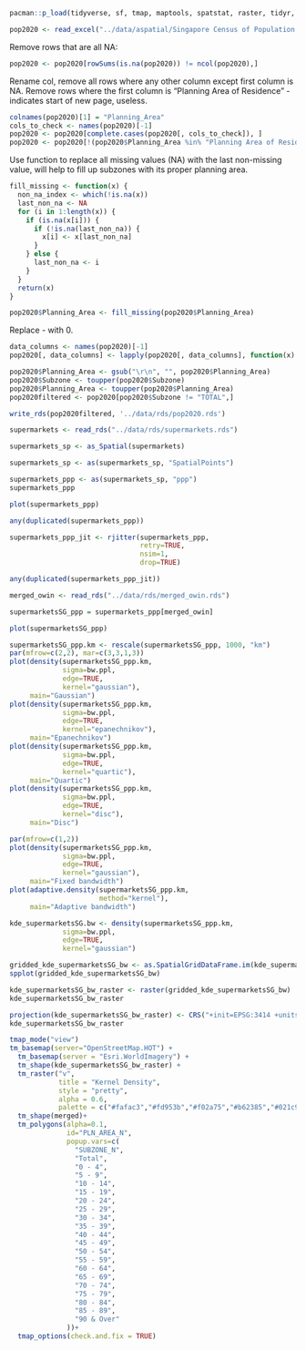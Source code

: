 ```r
pacman::p_load(tidyverse, sf, tmap, maptools, spatstat, raster, tidyr, readxl)
```

```r
pop2020 <- read_excel("../data/aspatial/Singapore Census of Population (2020).xlsx", sheet=2, skip=4, col_names=TRUE)
```

Remove rows that are all NA:

```r
pop2020 <- pop2020[rowSums(is.na(pop2020)) != ncol(pop2020),]
```

Rename col, remove all rows where any other column except first column is NA. Remove rows where the first column is "Planning Area of Residence" - indicates start of new page, useless.

```r
colnames(pop2020)[1] = "Planning_Area"
cols_to_check <- names(pop2020)[-1]
pop2020 <- pop2020[complete.cases(pop2020[, cols_to_check]), ]
pop2020 <- pop2020[!(pop2020$Planning_Area %in% "Planning Area of Residence"),]
```

Use function to replace all missing values (NA) with the last non-missing value, will help to fill up subzones with its proper planning area.

```r
fill_missing <- function(x) {
  non_na_index <- which(!is.na(x))
  last_non_na <- NA
  for (i in 1:length(x)) {
    if (is.na(x[i])) {
      if (!is.na(last_non_na)) {
        x[i] <- x[last_non_na]
      }
    } else {
      last_non_na <- i
    }
  }
  return(x)
}

pop2020$Planning_Area <- fill_missing(pop2020$Planning_Area)
```

Replace - with 0.

```r
data_columns <- names(pop2020)[-1]
pop2020[, data_columns] <- lapply(pop2020[, data_columns], function(x) gsub("-", "0", x))
```

```r
pop2020$Planning_Area <- gsub("\r\n", "", pop2020$Planning_Area)
pop2020$Subzone <- toupper(pop2020$Subzone)
pop2020$Planning_Area <- toupper(pop2020$Planning_Area)
pop2020filtered <- pop2020[pop2020$Subzone != "TOTAL",]

write_rds(pop2020filtered, '../data/rds/pop2020.rds')
```

```r
supermarkets <- read_rds("../data/rds/supermarkets.rds")
```

```r
supermarkets_sp <- as_Spatial(supermarkets)
```

```r
supermarkets_sp <- as(supermarkets_sp, "SpatialPoints")
```

```r
supermarkets_ppp <- as(supermarkets_sp, "ppp")
supermarkets_ppp
```

```r
plot(supermarkets_ppp)
```

```r
any(duplicated(supermarkets_ppp))
```

```r
supermarkets_ppp_jit <- rjitter(supermarkets_ppp,
                                retry=TRUE,
                                nsim=1,
                                drop=TRUE)
```

```r
any(duplicated(supermarkets_ppp_jit))
```

```r
merged_owin <- read_rds("../data/rds/merged_owin.rds")
```

```r
supermarketsSG_ppp = supermarkets_ppp[merged_owin]
```

```r
plot(supermarketsSG_ppp)
```

```r
supermarketsSG_ppp.km <- rescale(supermarketsSG_ppp, 1000, "km")
par(mfrow=c(2,2), mar=c(3,3,1,3))
plot(density(supermarketsSG_ppp.km, 
             sigma=bw.ppl, 
             edge=TRUE, 
             kernel="gaussian"), 
     main="Gaussian")
plot(density(supermarketsSG_ppp.km, 
             sigma=bw.ppl, 
             edge=TRUE, 
             kernel="epanechnikov"), 
     main="Epanechnikov")
plot(density(supermarketsSG_ppp.km, 
             sigma=bw.ppl, 
             edge=TRUE, 
             kernel="quartic"), 
     main="Quartic")
plot(density(supermarketsSG_ppp.km, 
             sigma=bw.ppl, 
             edge=TRUE, 
             kernel="disc"), 
     main="Disc")
```

```r
par(mfrow=c(1,2))
plot(density(supermarketsSG_ppp.km,
             sigma=bw.ppl,
             edge=TRUE,
             kernel="gaussian"),
     main="Fixed bandwidth")
plot(adaptive.density(supermarketsSG_ppp.km,
                      method="kernel"),
     main="Adaptive bandwidth")
```

```r
kde_supermarketsSG.bw <- density(supermarketsSG_ppp.km,
             sigma=bw.ppl,
             edge=TRUE,
             kernel="gaussian")
```

```r
gridded_kde_supermarketsSG_bw <- as.SpatialGridDataFrame.im(kde_supermarketsSG.bw)
spplot(gridded_kde_supermarketsSG_bw)
```

```r
kde_supermarketsSG_bw_raster <- raster(gridded_kde_supermarketsSG_bw)
kde_supermarketsSG_bw_raster
```

```r
projection(kde_supermarketsSG_bw_raster) <- CRS("+init=EPSG:3414 +units=km")
kde_supermarketsSG_bw_raster
```

```r
tmap_mode("view")
tm_basemap(server="OpenStreetMap.HOT") +
  tm_basemap(server = "Esri.WorldImagery") +
  tm_shape(kde_supermarketsSG_bw_raster) +
  tm_raster("v",
            title = "Kernel Density",
            style = "pretty",
            alpha = 0.6,
            palette = c("#fafac3","#fd953b","#f02a75","#b62385","#021c9e")) +
  tm_shape(merged)+
  tm_polygons(alpha=0.1,
              id="PLN_AREA_N", 
              popup.vars=c(
                "SUBZONE_N",
                "Total",
                "0 - 4",
                "5 - 9",
                "10 - 14",
                "15 - 19",
                "20 - 24",
                "25 - 29",
                "30 - 34",
                "35 - 39",
                "40 - 44",
                "45 - 49",
                "50 - 54",
                "55 - 59",
                "60 - 64",
                "65 - 69",
                "70 - 74",
                "75 - 79",
                "80 - 84",
                "85 - 89",
                "90 & Over"
              ))+
  tmap_options(check.and.fix = TRUE)
```
